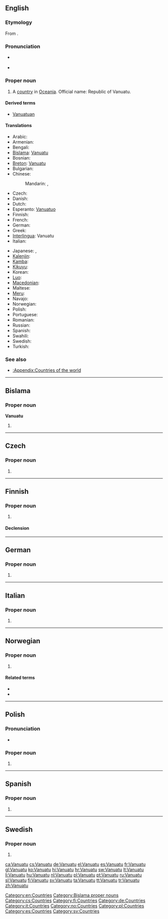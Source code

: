 ==English==
{{wikipedia}}

===Etymology===
From {{etyl|bi}}.

===Pronunciation===
* {{a|UK|US}} {{IPA|/væn.uːˈɑː.tuː/}}
* {{audio|en-us-Vanuatu.ogg|Audio (US)}}

===Proper noun===
{{en-proper noun}}

# A [[country]] in [[Oceania]]. Official name: Republic of Vanuatu.

====Derived terms====
* [[Vanuatuan]]

====Translations====
{{trans-top|Republic of Vanuatu}}
* Arabic: {{t|ar|فانواتو|m|tr=fanwaatu}}
* Armenian: {{t-|hy|Վանուատու|tr=Vanuatu}}
* Bengali: {{t-|bn|ভানুয়াটু}}
* [[Bislama]]: [[#Bislama|Vanuatu]]
* Bosnian: {{t-|bs|Vanuatu|m}}
* [[Breton]]: [[Vanuatu]]
* Bulgarian: {{t-|bg|Вануату|n|tr=Vanuátu}}
* Chinese:
*: Mandarin: {{t-|cmn|瓦努阿圖|sc=Hani}}, {{t-|cmn|瓦努阿图|tr=Wǎnǔ'ātú|sc=Hani}}
* Czech: {{t+|cs|Vanuatu}}
* Danish: {{t-|da|Vanuatu}}
* Dutch: {{t+|nl|Vanuatu}}
* Esperanto: [[Vanuatuo]]
* Finnish: {{t+|fi|Vanuatu}}
* French: {{t+|fr|Vanuatu}}
* German: {{t+|de|Vanuatu}}
* Greek: {{t+|el|Βανουάτου}}
* [[Interlingua]]: Vanuatu
* Italian: {{t-|it|Vanuatu}}
{{trans-mid}}
* Japanese: {{t-|ja|バヌアツ|tr=Banuatsu}}, {{t|ja|ヴァヌアツ|tr=Vanuatsu}}
* [[Kalenjin]]: {{tø|kln|Vanuatu}}
* [[Kamba]]: {{tø|kam|Vanuatu}}
* [[Kikuyu]]: {{tø|ki|Vanuatu}}
* Korean: {{t|ko|바누아투|tr=Banuatu}}
* [[Luo]]: {{tø|luo|Vanuatu}}
* [[Macedonian]]: {{t+|mk|Вануату|n|tr=Vanuátu}}
* Maltese: {{t-|mt|Vanuatu|xs=Maltese}}
* [[Meru]]: {{tø|mer|Vanuatu}}
* Navajo: {{tø|nv|Banoʼáátʼoo}}
* Norwegian: {{t-|no|Vanuatu}}
* Polish: {{l|pl|Vanuatu}} {{n}}
* Portuguese: {{t+|pt|Vanuatu}}
* Romanian: {{t-|ro|Vanuatu|n}}
* Russian: {{t-|ru|Вануату|f|n|tr=Vanuátu}} {{indeclinable}}
* Spanish: {{t+|es|Vanuatu}}
* Swahili: {{t+|sw|Vanuatu|xs=Swahili}}
* Swedish: {{t+|sv|Vanuatu}}
* Turkish: {{t+|tr|Vanuatu}}
{{trans-bottom}}

===See also===
* [[:Appendix:Countries of the world]]

[[Category:en:Countries]]

----

==Bislama==

===Proper noun===
'''Vanuatu'''

# {{l|en|Vanuatu}}

[[Category:Bislama proper nouns]]

----

==Czech==

===Proper noun===
{{cs-proper noun|g=}}

# {{l|en|Vanuatu}}

[[Category:cs:Countries]]

----

==Finnish==
{{wikipedia|lang=fi}}

===Proper noun===
{{infl|fi|proper noun}}

# {{l|en|Vanuatu}}

====Declension====
{{fi-decl-valo|Vanuat|||u|nopl=1}}

[[Category:fi:Countries]]

----

==German==
{{wikipedia|lang=de}}

===Proper noun===
{{infl|de|proper noun|g=n}}

# {{l|en|Vanuatu}}

[[Category:de:Countries]]

----

==Italian==
{{wikipedia|lang=it}}

===Proper noun===
{{it-proper noun|g=m}}

# {{l|en|Vanuatu}}

[[Category:it:Countries]]

----

==Norwegian==

===Proper noun===
{{no-proper noun}}

# {{l|en|Vanuatu}}

====Related terms====
* {{l|no|vanuater}}
* {{l|no|vanuatisk}}

[[Category:no:Countries]]

----

==Polish==

===Pronunciation===
* {{IPA|/van̪uˈat̪u/|lang=pl}}

===Proper noun===
{{infl|pl|proper noun|g=n}}

# {{l|en|Vanuatu}}

[[Category:pl:Countries]]

----

==Spanish==
{{wikipedia|lang=es}}

===Proper noun===
{{es-proper noun}}

# {{l|en|Vanuatu}}

[[Category:es:Countries]]

----

==Swedish==

===Proper noun===
{{infl|sv|proper noun}}

# {{l|en|Vanuatu}}

[[Category:sv:Countries]]

[[ca:Vanuatu]]
[[cs:Vanuatu]]
[[de:Vanuatu]]
[[el:Vanuatu]]
[[es:Vanuatu]]
[[fr:Vanuatu]]
[[gl:Vanuatu]]
[[ko:Vanuatu]]
[[hi:Vanuatu]]
[[hr:Vanuatu]]
[[sw:Vanuatu]]
[[lt:Vanuatu]]
[[li:Vanuatu]]
[[hu:Vanuatu]]
[[nl:Vanuatu]]
[[pl:Vanuatu]]
[[pt:Vanuatu]]
[[ru:Vanuatu]]
[[sl:Vanuatu]]
[[fi:Vanuatu]]
[[sv:Vanuatu]]
[[ta:Vanuatu]]
[[tt:Vanuatu]]
[[tr:Vanuatu]]
[[zh:Vanuatu]]